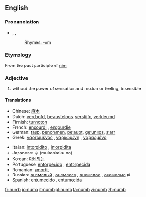 ==English==
===Pronunciation===
*{{AHD|nŭm}}, {{IPA|/nʌm/}}, {{SAMPA|/nVm/}}
*:[[Rhymes:English:-ʌm|Rhymes: -ʌm]]

===Etymology===
From the past participle of [[nim]]

===Adjective===
{{en-adj|number|numbest}}
# without the power of sensation and motion or feeling, insensible

====Translations====
{{top}}
*Chinese: [[麻木]]
*Dutch: [[verdoofd]], [[bewusteloos]], [[verstijfd]], [[verkleumd]]
*Finnish: [[tunnoton]]
*French: [[engourdi]] {{m}}, [[engourdie]] {{f}}
*German: [[taub]], [[benommen]], [[betäubt]], [[gefühllos]], [[starr]]
*Greek: [[ναρκωμένος]] {{m}}, [[ναρκωμένη]] {{f}}, [[ναρκωμένο]] {{n}}
{{mid}}
*Italian: [[intorpidito]] {{m}}, [[intorpidita]] {{f}}
*Japanese: {{JAchar|[[無感覚]]}}な (mukankaku na)
*Korean: [[마비되는]]
*Portuguese: [[entorpecido]] {{m}}, [[entorpecido|entorpecida]] {{f}}
*Romanian: [[amorţit]]
*Russian: [[онемелый]] {{m}}, [[онемелая]] {{f}}, [[онемелое]] {{n}}, [[онемелые]] ''pl''
*Spanish: [[entumecido]] {{m}}, [[entumecida]] {{f}}
{{bottom}}


[[fr:numb]]
[[io:numb]]
[[it:numb]]
[[pl:numb]]
[[ta:numb]]
[[vi:numb]]
[[zh:numb]]